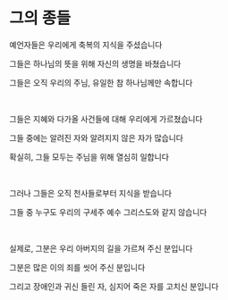 # 그의 종들

예언자들은 우리에게 축복의 지식을 주셨습니다

그들은 하나님의 뜻을 위해 자신의 생명을 바쳤습니다

그들은 오직 우리의 주님, 유일한 참 하나님께만 속합니다

<p></p>

<br />

그들은 지혜와 다가올 사건들에 대해 우리에게 가르쳤습니다

그들 중에는 알려진 자와 알려지지 않은 자가 많습니다

확실히, 그들 모두는 주님을 위해 열심히 일합니다

<p></p>

<br />

그러나 그들은 오직 천사들로부터 지식을 받습니다

그들 중 누구도 우리의 구세주 예수 그리스도와 같지 않습니다

<br />

실제로, 그분은 우리 아버지의 길을 가르쳐 주신 분입니다

그분은 많은 이의 죄를 씻어 주신 분입니다

그리고 장애인과 귀신 들린 자, 심지어 죽은 자를 고치신 분입니다

<p></p>